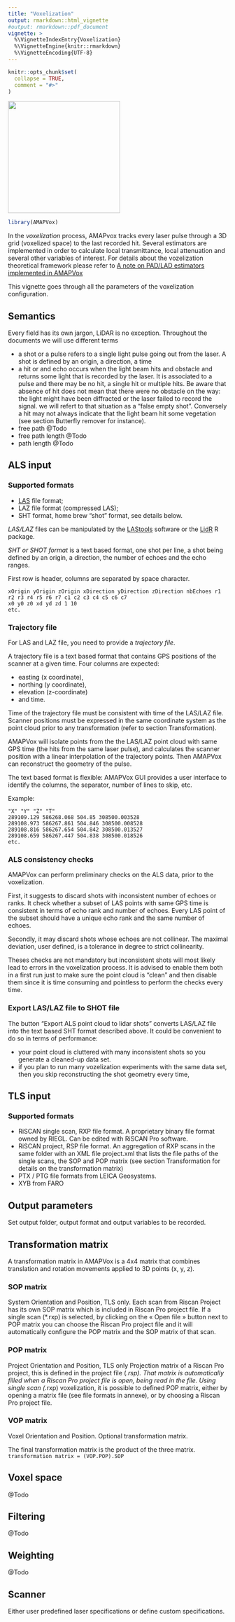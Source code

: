 ```yaml
---
title: "Voxelization"
output: rmarkdown::html_vignette
#output: rmarkdown::pdf_document
vignette: >
  %\VignetteIndexEntry{Voxelization}
  %\VignetteEngine{knitr::rmarkdown}
  %\VignetteEncoding{UTF-8}
---
```


```r
knitr::opts_chunk$set(
  collapse = TRUE,
  comment = "#>"
)
```

<!-- AMAPVox logo -->
![](rsc/amapvox-logo.png){width=256px}

```r
library(AMAPVox)
```

In the *voxelization* process, AMAPvox tracks every laser pulse through a 3D grid
(voxelized space) to the last recorded hit. Several estimators are implemented 
in order to calculate local transmittance, local attenuation and several other
variables of interest. For details about the vozelization theoretical framework
please refer to 
[A note on PAD/LAD estimators implemented in AMAPVox](https://doi.org/10.23708/1AJNMP)

This vignette goes through all the parameters of the voxelization configuration.

## Semantics

Every field has its own jargon, LiDAR is no exception. Throughout the documents
we will use different terms

- a shot or a pulse refers to a single light pulse going out from the laser. A shot
is defined by an origin, a direction, a time
- a hit or and echo occurs when the light beam hits and obstacle and returns
some light that is recorded by the laser. It is associated to a pulse and there
may be no hit, a single hit or multiple hits. Be aware that absence of hit does
not mean that there were no obstacle on the way: the light might have been 
diffracted or the laser failed to record the signal. we will refert to that situation
as a "false empty shot". Conversely a hit may not always indicate that the
light beam hit some vegetation (see section Butterfly remover for instance).
- free path @Todo
- free path length @Todo
- path length @Todo

## ALS input

### Supported formats

- [LAS](https://en.wikipedia.org/wiki/LAS_file_format) file format;
- LAZ file format (compressed LAS);
- SHT format, home brew "shot" format, see details below.

*LAS/LAZ* files can be manipulated by the [LAStools](http://lastools.org/)
software or the [LidR](https://CRAN.R-project.org/package=lidR) R package.

*SHT or SHOT format* is a text based format, one shot per line, a shot being
defined by an origin, a direction, the number of echoes and the echo ranges.

First row is header, columns are separated by space character.

```
xOrigin yOrigin zOrigin xDirection yDirection zDirection nbEchoes r1 r2 r3 r4 r5 r6 r7 c1 c2 c3 c4 c5 c6 c7
x0 y0 z0 xd yd zd 1 10
etc.
```

### Trajectory file

For LAS and LAZ file, you need to provide a *trajectory file*.

A trajectory file is a text based format that contains GPS positions of the
scanner at a given time.
Four columns are expected:

- easting (x coordinate),
- northing (y coordinate),
- elevation (z-coordinate)
- and time.

Time of the trajectory file must be consistent with time of the LAS/LAZ file. 
Scanner positions must be expressed in the same coordinate system as the point
cloud prior to any transformation (refer to section Transformation).

AMAPVox will isolate points from the the LAS/LAZ point cloud with same GPS time
(the hits from the same laser pulse), and calculates the scanner position with
a linear interpolation of the trajectory points. Then AMAPVox can reconstruct
the geometry of the pulse.

The text based format is flexible: AMAPVox GUI provides a user interface to 
identify the columns, the separator, number of lines to skip, etc.

Example:

```
"X" "Y" "Z" "T"
289109.129 586268.068 504.85 308500.003528
289108.973 586267.861 504.846 308500.008528
289108.816 586267.654 504.842 308500.013527
289108.659 586267.447 504.838 308500.018526
etc.
```

### ALS consistency checks

AMAPVox can perform preliminary checks on the ALS data, prior to the voxelization.

First, it suggests to discard shots with inconsistent number of echoes or ranks.
It check whether a subset of LAS points with same GPS time is consistent in
terms of echo rank and number of echoes. Every LAS point of the subset should
have a unique echo rank and the same number of echoes.

Secondly, it may discard shots whose echoes are not collinear. The maximal
deviation, user defined, is a tolerance in degree to strict collinearity.

Theses checks are not mandatory but inconsistent shots will most likely lead to
errors in the voxelization process. It is advised to enable them both in a first
run just to make sure the point cloud is "clean" and then disable them since it
is time consuming and pointless to perform the checks every time.

### Export LAS/LAZ file to SHOT file

The button "Export ALS point cloud to lidar shots" converts LAS/LAZ file into
the text based SHT format described above. It could be convenient to do so in
terms of performance: 

- your point cloud is cluttered with many inconsistent shots so you generate a
cleaned-up data set.
- if you plan to run many vozelization experiments with the same data set, then
you skip reconstructing the shot geometry every time,

## TLS input

### Supported formats

- RiSCAN single scan, RXP file format. A proprietary binary file format owned
by RIEGL. Can be edited with RiSCAN Pro software. 
- RiSCAN project, RSP file format. An aggregation of RXP scans in the same folder
with an XML file project.xml that lists the file paths of the single scans, the
SOP and POP matrix (see section Transformation for details on the
transformation matrix)
- PTX / PTG file formats from LEICA Geosystems.
- XYB from FARO

## Output parameters

Set output folder, output format and output variables to be recorded.

## Transformation matrix

A transformation matrix in AMAPVox is a 4x4 matrix that combines translation and
rotation movements applied to 3D points (x, y, z).

### SOP matrix

System Orientation and Position, TLS only.
Each scan from Riscan Project has its own SOP matrix which is included in Riscan Pro project file.
If a single scan (*.rxp) is selected, by clicking on the  « Open file » button next to POP matrix you can choose the Riscan Pro project file and it will automatically configure the POP matrix and the SOP matrix of that scan.

### POP matrix

Project Orientation and Position, TLS only
Projection matrix of a Riscan Pro project, this is defined in the project file (*.rsp).
That matrix is automatically filled when a Riscan Pro project file is open, being read in the file.
Using single scan (*.rxp) voxelization, it is possible to defined POP matrix, either by opening a matrix file (see file formats in annexe), or by choosing a Riscan Pro project file.

### VOP matrix

Voxel Orientation and Position.
Optional transformation matrix.

The final transformation matrix is the product of the three matrix.
`transformation matrix = (VOP.POP).SOP`

## Voxel space

@Todo

## Filtering

@Todo

## Weighting

@Todo

## Scanner

Either user predefined laser specifications or define custom specifications.

